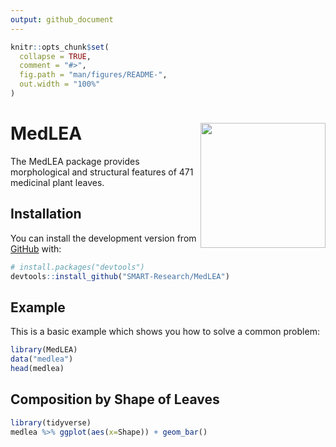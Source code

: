```yaml
---
output: github_document
---
```


<!-- README.md is generated from README.Rmd. Please edit that file -->

```r
knitr::opts_chunk$set(
  collapse = TRUE,
  comment = "#>",
  fig.path = "man/figures/README-",
  out.width = "100%"
)
```

# MedLEA <img src="hexsticker/sticker.png" align="right" height="200"/>

<!-- badges: start -->
<!-- badges: end -->

The  MedLEA package provides morphological and structural features of  471 medicinal plant leaves.

## Installation

You can install the development version from [GitHub](https://github.com/) with:

``` r
# install.packages("devtools")
devtools::install_github("SMART-Research/MedLEA")
```
## Example

This is a basic example which shows you how to solve a common problem:

```r
library(MedLEA)
data("medlea")
head(medlea)
```

## Composition by Shape of Leaves

```r
library(tidyverse)
medlea %>% ggplot(aes(x=Shape)) + geom_bar() 

```
